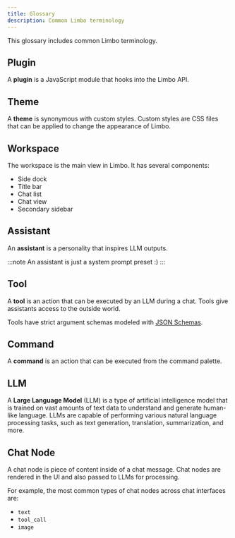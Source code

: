 ```yaml
---
title: Glossary
description: Common Limbo terminology
---
```


This glossary includes common Limbo terminology.

## Plugin

A **plugin** is a JavaScript module that hooks into the Limbo API.

## Theme

A **theme** is synonymous with custom styles. Custom styles are CSS files that can be applied to change the appearance of Limbo.

## Workspace

The workspace is the main view in Limbo. It has several components:

- Side dock
- Title bar
- Chat list
- Chat view
- Secondary sidebar

## Assistant

An **assistant** is a personality that inspires LLM outputs.

:::note
An assistant is just a system prompt preset :)
:::

## Tool

A **tool** is an action that can be executed by an LLM during a chat. Tools give assistants access to the outside world.

Tools have strict argument schemas modeled with [JSON Schemas](https://json-schema.org).

## Command

A **command** is an action that can be executed from the command palette.

## LLM

A **Large Language Model** (LLM) is a type of artificial intelligence model that is trained on vast amounts of text data to understand and generate human-like language. LLMs are capable of performing various natural language processing tasks, such as text generation, translation, summarization, and more.

## Chat Node

A chat node is piece of content inside of a chat message. Chat nodes are rendered in the UI and also passed to LLMs for processing.

For example, the most common types of chat nodes across chat interfaces are:

- `text`
- `tool_call`
- `image`
